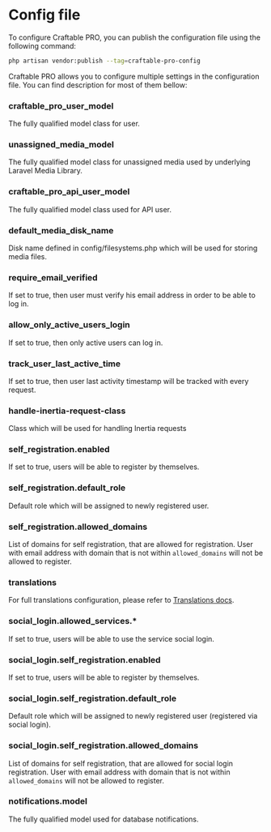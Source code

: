 # Config file

To configure Craftable PRO, you can publish the configuration file using the following command:

```bash
php artisan vendor:publish --tag=craftable-pro-config
```

Craftable PRO allows you to configure multiple settings in the configuration file.
You can find description for most of them bellow:

### craftable_pro_user_model

The fully qualified model class for user.

### unassigned_media_model

The fully qualified model class for unassigned media used by underlying Laravel Media Library.

### craftable_pro_api_user_model

The fully qualified model class used for API user.

### default_media_disk_name

Disk name defined in config/filesystems.php which will be used for storing media files.

### require_email_verified

If set to true, then user must verify his email address in order to be able to log in.

### allow_only_active_users_login

If set to true, then only active users can log in.

### track_user_last_active_time

If set to true, then user last activity timestamp will be tracked with every request.

### handle-inertia-request-class

Class which will be used for handling Inertia requests

### self_registration.enabled

If set to true, users will be able to register by themselves.

### self_registration.default_role

Default role which will be assigned to newly registered user.

### self_registration.allowed_domains

List of domains for self registration, that are allowed for registration.
User with email address with domain that is not within `allowed_domains` will not be allowed to register.

### translations

For full translations configuration, please refer to [Translations docs](/v3/basic-features/translations).

### social_login.allowed_services.*

If set to true, users will be able to use the service social login.

### social_login.self_registration.enabled

If set to true, users will be able to register by themselves.

### social_login.self_registration.default_role

Default role which will be assigned to newly registered user (registered via social login).

### social_login.self_registration.allowed_domains

List of domains for self registration, that are allowed for social login registration.
User with email address with domain that is not within `allowed_domains` will not be allowed to register.

### notifications.model

The fully qualified model used for database notifications.
